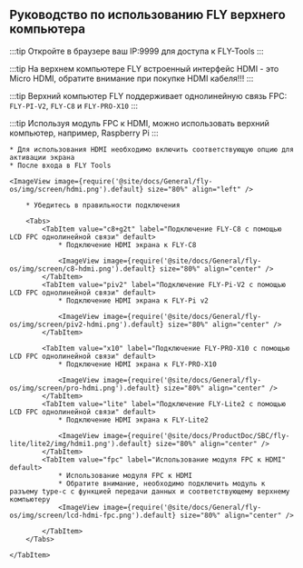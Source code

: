 ## Руководство по использованию FLY верхнего компьютера

:::tip
Откройте в браузере ваш IP:9999 для доступа к FLY-Tools
:::

:::tip
На верхнем компьютере FLY встроенный интерфейс HDMI - это Micro HDMI, обратите внимание при покупке HDMI кабеля!!!
:::

:::tip
Верхний компьютер FLY поддерживает однолинейную связь FPC: `FLY-PI-V2`, `FLY-C8` и `FLY-PRO-X10`
:::

:::tip
Используя модуль FPC к HDMI, можно использовать верхний компьютер, например, Raspberry Pi
:::

    * Для использования HDMI необходимо включить соответствующую опцию для активации экрана
    * После входа в FLY Tools

    <ImageView image={require('@site/docs/General/fly-os/img/screen/hdmi.png').default} size="80%" align="left" />

<Tabs>
    <TabItem value="HDMI" label="Подключение HDMI" default>

        * Убедитесь в правильности подключения

        <Tabs>
            <TabItem value="c8+g2t" label="Подключение FLY-C8 с помощью LCD FPC однолинейной связи" default>
                * Подключение HDMI экрана к FLY-C8

                <ImageView image={require('@site/docs/General/fly-os/img/screen/c8-hdmi.png').default} size="80%" align="center" />
            </TabItem>
            <TabItem value="piv2" label="Подключение FLY-Pi-V2 с помощью LCD FPC однолинейной связи" default>
                * Подключение HDMI экрана к FLY-Pi v2

                <ImageView image={require('@site/docs/General/fly-os/img/screen/piv2-hdmi.png').default} size="80%" align="center" />
            </TabItem>

            <TabItem value="x10" label="Подключение FLY-PRO-X10 с помощью LCD FPC однолинейной связи" default>
                * Подключение HDMI экрана к FLY-PRO-X10

                <ImageView image={require('@site/docs/General/fly-os/img/screen/pro-hdmi.png').default} size="80%" align="center" />
            </TabItem>
            <TabItem value="lite" label="Подключение FLY-Lite2 с помощью LCD FPC однолинейной связи" default>
                * Подключение HDMI экрана к FLY-Lite2

                <ImageView image={require('@site/docs/ProductDoc/SBC/fly-lite/lite2/img/hdmi1.png').default} size="80%" align="center" />
            </TabItem>
            <TabItem value="fpc" label="Использование модуля FPC к HDMI" default>
                * Использование модуля FPC к HDMI
                * Обратите внимание, необходимо подключить модуль к разъему type-c с функцией передачи данных и соответствующему верхнему компьютеру
                <ImageView image={require('@site/docs/General/fly-os/img/screen/lcd-hdmi-fpc.png').default} size="80%" align="center" />

            </TabItem>
        </Tabs>

    </TabItem>
</Tabs>
